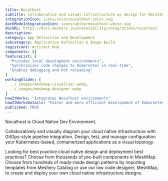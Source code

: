 ```yaml
---
title: Nocalhost
subtitle: Collaborative and visual infrastructure as design for Nocalhost
integrationIcon: icons/color/nocalhost-color.svg
darkModeIntegrationIcon: icons/white/nocalhost-white.svg
docURL: https://docs.meshery.io/extensibility/integrations/nocalhost
description: 
category: App Definition and Development
subcategory: Application Definition & Image Build
registrant: Artifact Hub
components: []
featureList: [
  "Provides local development environments",
  "Synchronizes code changes to Kubernetes in real-time",
  "Enables debugging and hot reloading"
]
workingSlides: [
  ../_images/meshmap-visualizer.webp,
  ../_images/meshmap-designer.webp
]
howItWorks: "Integrates Nocalhost environments"
howItWorksDetails: "Faster and more efficient development of Kubernetes applications"
published: TRUE
---
```

<p>
Nocalhost is Cloud Native Dev Environment.
</p>
<p>
    Collaboratively and visually diagram your cloud native infrastructure with GitOps-style pipeline integration. Design, test, and manage configuration your Kubernetes-based, containerized applications as a visual topology.
</p>
<p>
    Looking for best practice cloud native design and deployment best practices? Choose from thousands of pre-built components in MeshMap. Choose from hundreds of ready-made design patterns by importing templates from Meshery Catalog or use our low code designer, MeshMap, to create and deploy your own cloud native infrastructure designs.
</p>
